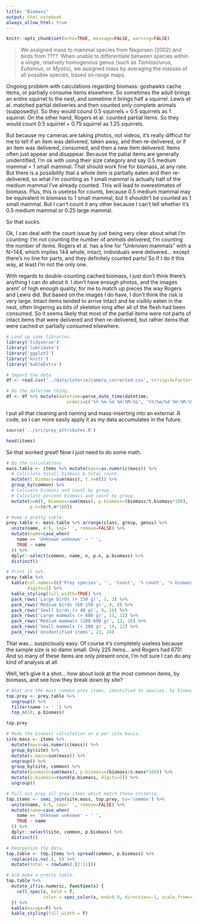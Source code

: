 ```yaml
---
title: "Biomass"
output: html_notebook
always_allow_html: true
---
```


```r
knitr::opts_chunk$set(echo=TRUE, message=FALSE, warning=FALSE)
```

>We assigned mass to mammal species from Nagorsen (2002) and birds from ????. When unable to differentiate between species within a single, relatively homogenous genus (such as *Tamiasciurus*, *Eutamius*, or *Myotis*), we assigned mass by averaging the masses of all possible species, based on range maps.

Ongoing problem with calculations regarding biomass: goshawks cache items, or partially consume items elsewhere. So sometimes the adult brings an entire squirrel to the nest, and sometime it brings half a squirrel. Lewis et al. matched partial deliveries and then counted only complete animals (supposedly). So they would cound 0.5 squirrels + 0.5 squirrels as 1 squirrel. On the other hand, Rogers et al. counted partial items. So they would count 0.5 squirrel + 0.75 squirrel as 1.25 squirrels.

But because my cameras are taking photos, not videos, it's really difficut for me to tell if an item was delivered, taken away, and then re-delivered, or if an item was delivered, consumed, and then a new item delivered. Items often just appear and disappear. Because the patial items are generally unidentified, I'm ok with using their size category and say 0.5 medium mammal = 1 small mammal. That should work fine for biomass, at any rate. But there is a possibility that a whole item is partially eaten and then re-delivered, so what I'm counting as 1 small mammal is actually half of the medium mammal I've already counted. This will lead to overestimates of biomass. Plus, this is useless for counts, because 0.5 medium mammal may be equivalent in biomass to 1 small mammal, but it shouldn't be counted as 1 small mammal. But I can't count it any other because I can't tell whether it's 0.5 medium mammal or 0.25 large mammal.

So that sucks.

Ok, I can deal with the count issue by just being very clear about what I'm counting: I'm not counting the number of *animals* delivered, I'm counting the number of *items*. Rogers et al. has a line for "Unknown mammals" with a N=144, which implies 144 whole, intact, individuals were delivered... except there's no line for parts, and they definitely counted parts! So if I do it this way, at least I'm not the only one.

With regards to double-counting cached biomass, I just don't think there's anything I can do about it. I don't have enough photos, and the images arent' of high enough quality, for me to match up pieces the way Rogers and Lewis did. But based on the images I do have, I don't think the risk is very large. Intact items tended to arrive intact and be visibly eaten in the nest, often lingering as bits of skeleton long after all of the flesh had been consumed. So it seems likely that most of the partial items were not parts of intact items that were delivered and then re-delivered, but rather items that were cached or partially consumed elsewhere.

```r
# Load up some libraries.
library('tidyverse')
library('lubridate')
library('ggplot2')
library('knitr')
library('kableExtra')

# Import the data.
df <- read.csv('../data/interim/camera_corrected.csv', stringsAsFactors=FALSE)

# Do the datetime thing.
df <- df %>% mutate(datetime=parse_date_time(datetime, 
                       orders=c('%Y-%m-%d %H:%M:%S', '%Y/%m/%d %H:%M:%S')))
```

I put all that cleaning and naming and mass-inserting into an external .R code, so I can more easily apply it as my data accumulates in the future.

```r
source('../src/prey_attributes.R')

head(items)
```

So that worked great! Now I just need to do some math.

```r
# Do the calculations
mass.table <- items %>% mutate(mass=as.numeric(mass)) %>%
  # Calculate totall biomass & total count.
  mutate(t.biomass=sum(mass), t.n=n()) %>% 
  group_by(common) %>%
  # Calcuate biomass and count by group.
  # Calculate percent biomass and count by group.
  mutate(n=n(), biomass=sum(mass), p.biomass=(biomass/t.biomass*100),
         p.n=(n/t.n*100))

# Make a pretty table.
prey.table <- mass.table %>% arrange(class, group, genus) %>% 
  unite(name, 4:5, sep=' ', remove=FALSE) %>% 
  mutate(name=case_when(
    name == 'Unknown unknown' ~ ' ',
    TRUE ~ name
  )) %>% 
  dplyr::select(common, name, n, p.n, p.biomass) %>% 
  distinct()

# Print it out.
prey.table %>% 
  kable(col.names=(c('Prey species', '', 'Count', '% count', '% biomass')), 
        digits=2) %>% 
  kable_styling(full_width=TRUE) %>%
  pack_rows('Large birds (> 150 g)', 1, 3) %>%
  pack_rows('Medium birds (60-150 g)', 4, 8) %>%
  pack_rows('Small birds (< 40 g)', 9, 10) %>% 
  pack_rows('Large mammals (> 600 g)', 11, 12) %>%
  pack_rows('Medium mammals (200-600 g)', 13, 18) %>%
  pack_rows('Small mammals (< 200 g)', 19, 22) %>%
  pack_rows('Unidentified items', 23, 24)
```

That was... suspiciously easy. Of course it's completely useless because the sample size is so damn small. Only 225 items... and Rogers had 670! And so many of these items are only present once, I'm not sure I can do any kind of analysis at all.

Well, let's give it a shot... how about look at the most common items, by biomass, and see how they break down by site?

```r
# What are the most common prey items, identified to species, by biomass?
top.prey <- prey.table %>% 
  ungroup() %>% 
  filter(name != ' ') %>% 
  top_n(10, p.biomass)

top.prey

# Redo the biomass calculation on a per-site basis.
site.mass <- items %>% 
  mutate(mass=as.numeric(mass)) %>% 
  group_by(site) %>% 
  mutate(s.mass=sum(mass)) %>% 
  ungroup() %>% 
  group_by(site, common) %>% 
  mutate(biomass=sum(mass), p.biomass=(biomass/s.mass*100)) %>% 
  mutate(p.biomass=round(p.biomass, digits=2)) %>% 
  ungroup()

# Pull out prey all prey items which match these criteria.
top.items <- semi_join(site.mass, top.prey, by='common') %>% 
  unite(name, 4:5, sep=' ', remove=FALSE) %>% 
  mutate(name=case_when(
    name == 'Unknown unknown' ~ ' ',
    TRUE ~ name
  )) %>% 
  dplyr::select(site, common, p.biomass) %>% 
  distinct()

# Reorganize the data.
top.table <- top.items %>% spread(common, p.biomass) %>% 
  replace(is.na(.), 0) %>% 
  mutate(total = rowSums(.[2:11]))

# And make a pretty table.
top.table %>%
  mutate_if(is.numeric, function(x) {
    cell_spec(x, bold = T, 
              color = spec_color(x, end=0.9, direction=-1, scale_from=range(0, 55)))
  }) %>%
  kable(escape=F) %>%
  kable_styling(full_width = F)
```

